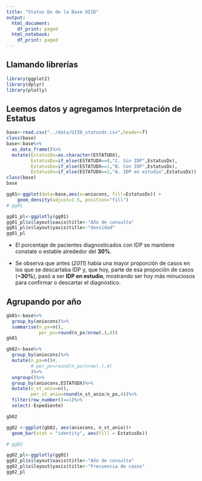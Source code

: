 ```yaml
---
title: "Status Dx de la Base UIID"
output:
  html_document:
    df_print: paged
  html_notebook:
    df_print: paged
---
```


## Llamando librerías
```r
library(ggplot2)
library(dplyr)
library(plotly)
```

## Leemos datos y agregamos Interpretación de Estatus
```r
base<-read.csv("../data/UIID_statusdx.csv",header=T)
class(base)
base<-base%>%
  as_data_frame()%>%
  mutate(EstatusDx=as.character(ESTATUDX),
         EstatusDx=if_else(ESTATUDX==0,"C. Sin IDP",EstatusDx),
         EstatusDx=if_else(ESTATUDX==1,"B. Con IDP",EstatusDx),
         EstatusDx=if_else(ESTATUDX==2,"A. IDP en estudio",EstatusDx))
class(base)
base
```

```r
gg01<-ggplot(data=base,aes(x=aniocons, fill=EstatusDx)) + 
    geom_density(adjust=1.5, position="fill")
# gg01
```
```r
gg01_pl<-ggplotly(gg01)
gg01_pl$x$layout$xaxis$title<-"Año de consulta"
gg01_pl$x$layout$yaxis$title<-"densidad"
gg01_pl
```

- El porcentaje de pacientes diagnosticados con IDP se mantiene constate o estable alrededor del **30%**.

- Se observa que antes (*2011*) había una mayor proporción de casos en los que se descartaba IDP y, que hoy, parte de esa propoción de casos (**~30%**), pasó a ser **IDP en estudio**, mostrando ser hoy más minuciosos para confirmar o descartar el diagnóstico.

## Agrupando por año
```r
gb01<-base%>%
  group_by(aniocons)%>%
  summarise(n_px=n(),
            per_px=round(n_px/nrow(.),4))
gb01
```

```r
gb02<-base%>%
  group_by(aniocons)%>%
  mutate(n_px=n()#,
         # per_px=round(n_px/nrow(.),4)
         )%>%
  ungroup()%>%
  group_by(aniocons,ESTATUDX)%>%
  mutate(n_st_anio=n(),
         per_st_anio=round(n_st_anio/n_px,4))%>%
  filter(row_number()==1)%>%
  select(-Expediente)

gb02
```

```r
gg02 <-ggplot(gb02, aes(aniocons, n_st_anio))+
  geom_bar(stat = "identity", aes(fill = EstatusDx))

# gg02 
```

```r
gg02_pl<-ggplotly(gg02)
gg02_pl$x$layout$xaxis$title<-"Año de consulta"
gg02_pl$x$layout$yaxis$title<-"Frecuencia de casos"
gg02_pl
```

```r

```

```r

```

```r

```

```r

```

